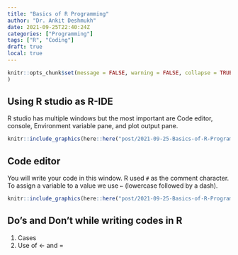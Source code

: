 ```yaml
---
title: "Basics of R Programming"
author: "Dr. Ankit Deshmukh"
date: 2021-09-25T22:40:24Z
categories: ["Programming"]
tags: ["R", "Coding"]
draft: true
local: true
---
```


```r
knitr::opts_chunk$set(message = FALSE, warning = FALSE,	collapse = TRUE
)
```

## Using R studio as R-IDE
R studio has multiple windows but the most important are Code editor, console, Environment variable pane, and plot output pane. 

```r
knitr::include_graphics(here::here("post/2021-09-25-Basics-of-R-Programming/Layout.png"), error = FALSE)
```


## Code editor
You will write your code in this window. R used `#` as the comment character.  To assign a variable to a value we use `←` (lowercase followed by a dash).
 

```r
knitr::include_graphics(here::here("post/2021-09-25-Basics-of-R-Programming/Figures.png"), error = FALSE)
```

## Do's and Don't while writing codes in R


1. Cases 
2. Use of  ← and = 




